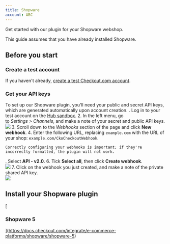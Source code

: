 ```yaml
---
title: Shopware
account: ABC
---
```


Get started with our plugin for your Shopware webshop.

This guide assumes that you have already installed Shopware.

## Before you start

### Create a test account

If you haven't already, [create a test Checkout.com account](https://www.checkout.com/get-test-account).

### Get your API keys 

To set up our Shopware plugin, you'll need your public and secret API keys, which are generated automatically upon account creation.
. Log in to your test account on the [Hub sandbox](https://sandbox.checkout.com/). 2. In the left menu, go to *Settings > Channels*, and make a note of your secret and public API keys.![](/download/attachments/23003631/channel_settings.png?version=1&modificationDate=1618242727818&api=v2) 3. Scroll down to the *Webhooks* section of the page and click **New webhook**. 4. Enter the following URL, replacing `example.com` with the URL of your shop: `example.com/CkoCheckoutWebhook`.

    Correctly configuring your webhooks is important; if they're incorrectly formatted, the plugin will not work.

. Select **API - v2.0**. 6. Tick **Select all**, then click **Create webhook**.  
 ![](/download/attachments/23003631/Screenshot%202021-04-27%20at%2016.24.29.png?version=1&modificationDate=1619537147043&api=v2) 7. Click on the webhook you just created, and make a note of the private shared API key.  
 ![](/download/attachments/23003631/Screenshot%202021-04-27%20at%2016.25.14.png?version=1&modificationDate=1619537164126&api=v2)

## Install your Shopware plugin

[

### Shopware 5

](https://docs.checkout.com/integrate/e-commerce-platforms/shopware/shopware-5)
